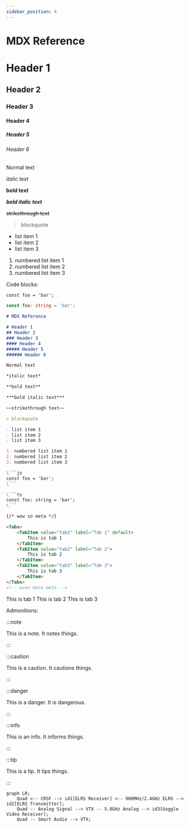 ```yaml
---
sidebar_position: 4
---
```


# MDX Reference

# Header 1
## Header 2
### Header 3
#### Header 4
##### Header 5
###### Header 6

Normal text 

*italic text*

**bold text**

***bold italic text***

~~strikethrough text~~

> blockquote

- list item 1
- list item 2
- list item 3

1. numbered list item 1
2. numbered list item 2
3. numbered list item 3

Code blocks:

`const foo = 'bar';`

```ts
const foo: string = 'bar';
```

```md
# MDX Reference

# Header 1
## Header 2
### Header 3
#### Header 4
##### Header 5
###### Header 6

Normal text 

*italic text*

**bold text**

***bold italic text***

~~strikethrough text~~

> blockquote

- list item 1
- list item 2
- list item 3

1. numbered list item 1
2. numbered list item 2
3. numbered list item 3

\```js
const foo = 'bar';
\```

\```ts
const foo: string = 'bar';
\```

{/* wow so meta */}
```

```html
<Tabs>
	<TabItem value="tab1" label="Tab 1" default>
		This is tab 1
	</TabItem>
	<TabItem value="tab2" label="Tab 2">
		This is tab 2
	</TabItem>
	<TabItem value="tab3" label="Tab 3">
		This is tab 3
	</TabItem>
</Tabs>
<!-- even more meta -->
```

<Tabs>
	<TabItem value="tab1" label="Tab 1" default>
		This is tab 1
	</TabItem>
	<TabItem value="tab2" label="Tab 2">
		This is tab 2
	</TabItem>
	<TabItem value="tab3" label="Tab 3">
		This is tab 3
	</TabItem>
</Tabs>

Admonitions:

:::note

This is a note. It notes things.

:::

:::caution

This is a caution. It cautions things.

:::

:::danger

This is a danger. It is dangerous.

:::

:::info

This is an info. It informs things.

:::

:::tip

This is a tip. It tips things.

:::

```mermaid
graph LR;
	Quad <-- CRSF --> id1[ELRS Receiver] <-- 900MHz/2.4GHz ELRS --> id2[ELRS Transmitter];
	Quad -- Analog Signal --> VTX -- 5.8GHz Analog --> id3[Goggle Video Receiver];
	Quad -- Smart Audio --> VTX;
```